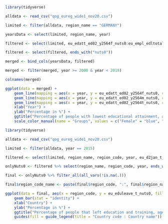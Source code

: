 
```r
library(tidyverse)

alldata <- read_csv("qog_eureg_wide1_nov20.csv")

limited <- filter(alldata, region_name == "GERMANY")

yearsData <- select(limited, region_name, year)

filtered <- select(limited, eu_edatt_ed02_y2564f_nuts0:eu_empl_edltotal_nuts0)

filtered <- select(filtered, ends_with("nuts0"))

merged <- bind_cols(yearsData, filtered)

merged <- filter(merged, year >= 2000 & year < 2019)

colnames(merged)
```

```r
ggplot(data = merged) +
    geom_line(mapping = aes(x = year, y = eu_edatt_ed02_y2564f_nuts0, color = "Female")) +
    geom_line(mapping = aes(x = year, y = eu_edatt_ed02_y2564m_nuts0, color = "Male")) +
    geom_line(mapping = aes(x = year, y = eu_edatt_ed02_y2564t_nuts0, color = "Total")) +
    xlab("Year") +
    ylab("Percentage in %") +
    ggtitle("Percentage of people with lowest educational attainment, age 25-64, 2000-2018") +
    scale_color_manual(name = "Groups", values = c("Female" = "blue", "Male" = "red", "Total" = "green"))
```

```r
library(tidyverse)

alldata <- read_csv("qog_eureg_wide1_nov20.csv")

limited <- filter(alldata, year == 2015)

filtered <- select(limited, region_name, region_code, year, eu_d2jan_t_nuts0, eu_edatt_ed02_y2564f_nuts0:eu_empl_edltotal_nuts0)

onlyNuts0 <- filtered %>% select(region_name, region_code, year, ends_with("nuts0"))

final <- onlyNuts0 %>% filter_all(all_vars(!is.na(.)))

final$region_code_name <- paste(final$region_code, ":", final$region_name)
```

```r
ggplot(data = final, aes(x = region_code, y = eu_eduleave_t_nuts0, fill = region_code_name)) +
    geom_bar(stat = "identity") +
    xlab("Country") +
    ylab("Percentage in %") +
    ggtitle("Percentage of people that left education and training, age 18-24, 2015") +
    guides(fill = guide_legend(title = "Country code : Country name"))
```